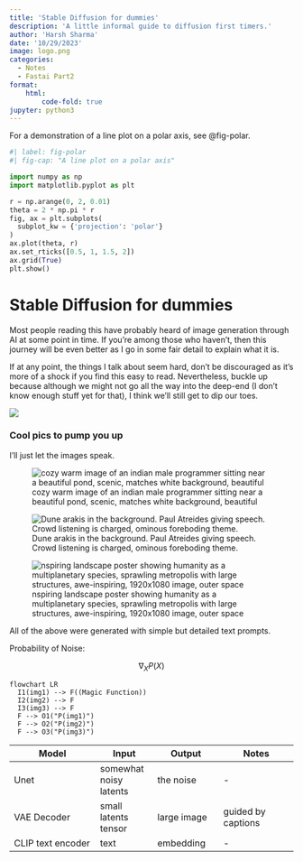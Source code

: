 ```yaml
---
title: 'Stable Diffusion for dummies'
description: 'A little informal guide to diffusion first timers.'
author: 'Harsh Sharma'
date: '10/29/2023'
image: logo.png
categories:
  - Notes
  - Fastai Part2
format: 
    html: 
        code-fold: true
jupyter: python3
---
```

For a demonstration of a line plot on a polar axis, see @fig-polar.

```python
#| label: fig-polar
#| fig-cap: "A line plot on a polar axis"

import numpy as np
import matplotlib.pyplot as plt

r = np.arange(0, 2, 0.01)
theta = 2 * np.pi * r
fig, ax = plt.subplots(
  subplot_kw = {'projection': 'polar'} 
)
ax.plot(theta, r)
ax.set_rticks([0.5, 1, 1.5, 2])
ax.grid(True)
plt.show()
```

# Stable Diffusion for dummies
Most people reading this have probably heard of image generation through AI at some point in time. If you're among those who haven't, then this journey will be even better as I go in some fair detail to explain what it is.

If at any point, the things I talk about seem hard, don't be discouraged as it's more of a shock if you find this easy to read. Nevertheless, buckle up because although we might not go all the way into the deep-end (I don't know enough stuff yet for that), I think we'll still get to dip our toes. 

![](buckleup.gif)




### Cool pics to pump you up  

I'll just let the images speak.

![cozy warm image of an indian male programmer sitting near a beautiful pond, scenic, matches white background, beautiful](img3.jpg)

![Dune arakis in the background. Paul Atreides giving speech. Crowd listening is charged, ominous foreboding theme.](img4.jpg)

![nspiring landscape poster showing humanity as a multiplanetary species, sprawling metropolis with large structures, awe-inspiring, 1920x1080 image, outer space](img5.jpg)

All of the above were generated with simple but detailed text prompts.

Probability of Noise: 

$$\nabla_X P(X)$$

```mermaid
flowchart LR
  I1(img1) --> F((Magic Function))
  I2(img2) --> F 
  I3(img3) --> F
  F --> O1("P(img1)")
  F --> O2("P(img2)")
  F --> O3("P(img3)")

```



| Model   | Input | Output | Notes |
|---------|------|-------|--------|
| Unet      | somewhat noisy latents  | the noise |  -   |
| VAE Decoder     | small latents tensor|  large image   | guided by captions |
| CLIP text encoder       | text   |  embedding |  -   |

